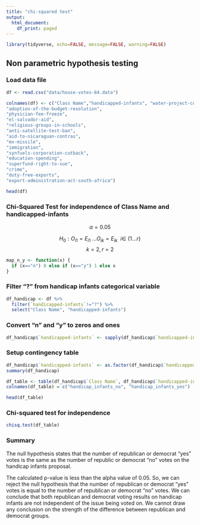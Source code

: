 ```yaml
---
title: "chi-squared test"
output:
  html_document:
    df_print: paged
---
```


```r
library(tidyverse, echo=FALSE, message=FALSE, warning=FALSE)
```


## Non parametric hypothesis testing

### Load data file

```r
df <- read.csv("data/house-votes-84.data")

colnames(df) <- c("Class Name","handicapped-infants", "water-project-cost-sharing",
"adoption-of-the-budget-resolution",
"physician-fee-freeze",
"el-salvador-aid",
"religious-groups-in-schools",
"anti-satellite-test-ban",
"aid-to-nicaraguan-contras",
"mx-missile",
"immigration",
"synfuels-corporation-cutback",
"education-spending",
"superfund-right-to-sue",
"crime",
"duty-free-exports",
"export-administration-act-south-africa")

head(df)
```
### Chi-Squared Test for independence of Class Name and handicapped-infants

$$\alpha = 0.05$$

$$H_0: O_{i1} = E_{i1} \ . . . O_{ik} = E_{ik} \  \ i \in \ \{1...r\} $$
$$k = 2, r = 2$$
```r
map_n_y <- function(x) {
  if (x=="n") 0 else if (x=="y") 1 else x
}

```

### Filter "?" from handicap infants categorical variable

```r
df_handicap <- df %>% 
  filter(`handicapped-infants`!="?") %>%
  select("Class Name", "handicapped-infants")
```

### Convert "n" and "y" to zeros and ones

```r
df_handicap$`handicapped-infants` <- sapply(df_handicap$`handicapped-infants`, map_n_y)

```

### Setup contingency table

```r
df_handicap$`handicapped-infants` <- as.factor(df_handicap$`handicapped-infants`)
summary(df_handicap)
```


```r
df_table <- table(df_handicap$`Class Name`, df_handicap$`handicapped-infants`)
colnames(df_table) = c("handicap_infants_no", "handicap_infants_yes")

```


```r
head(df_table)
```

### Chi-squared test for independence

```r
chisq.test(df_table)
```

### Summary
The null hypothesis states that the number of republican or democrat "yes" votes is the same as the number of republic or democrat "no" votes on the handicap infants proposal.

The calculated p-value is less than the alpha value of 0.05. So, we can reject the null hypothesis that the number of republican or democrat "yes" votes is equal to the number of republican or democrat "no" votes.  We can conclude that both republican and democrat voting results on handicap infants are not independent of the issue being voted on. We cannot draw any conclusion on the strength of the difference between republican and democrat groups.




